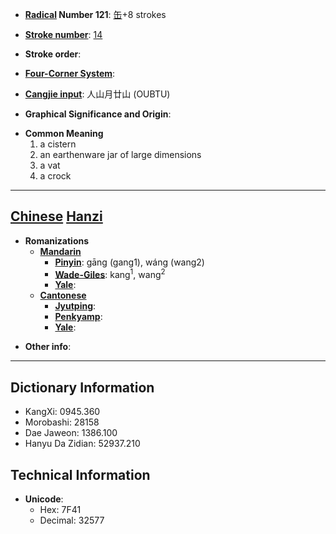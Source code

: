 * '''[[Wiktionary:Chinese radical index| Radical]] Number 121''': [[Wiktionary:Chinese radical index 缶|缶]]+8 strokes

* '''[[Wiktionary:Chinese total strokes index|Stroke number]]''': [[Wiktionary:Chinese total strokes index 14|14]]

* '''Stroke order''': 

* '''[[Wiktionary:Chinese four corner index|Four-Corner System]]''': 

* '''[[Wiktionary:Chinese Cangjie index|Cangjie input]]''': 人山月廿山 (OUBTU)

* '''Graphical Significance and Origin''': 

* '''Common Meaning'''
*#a cistern
*# an earthenware jar of large dimensions
*# a vat
*# a crock


----

== [[Chinese]] [[Hanzi]] ==

* '''Romanizations'''
** '''[[Mandarin]]'''
*** '''[[Pinyin]]''': gāng (gang1), wáng (wang2)
*** '''[[Wade-Giles]]''': kang<sup>1</sup>, wang<sup>2</sup>
*** '''[[Yale]]''': 
** '''[[Cantonese]]'''
*** '''[[Jyutping]]''':
*** '''[[Penkyamp]]''': 
*** '''[[Yale]]''': 

* '''Other info''': 

----

== Dictionary Information ==

* KangXi: 0945.360
* Morobashi: 28158
* Dae Jaweon: 1386.100
* Hanyu Da Zidian: 52937.210

== Technical Information ==

* '''Unicode''':
** Hex: 7F41
** Decimal: 32577